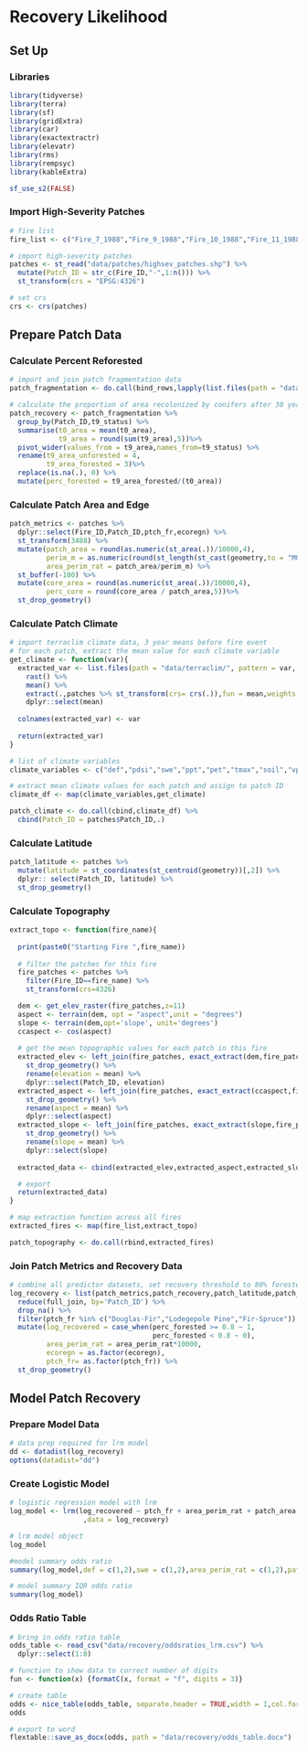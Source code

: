 
# Recovery Likelihood

## Set Up

### Libraries
```r
library(tidyverse)
library(terra)
library(sf)
library(gridExtra)
library(car)
library(exactextractr)
library(elevatr)
library(rms)
library(rempsyc)
library(kableExtra)

sf_use_s2(FALSE)
```

### Import High-Severity Patches

```r
# fire list
fire_list <- c("Fire_7_1988","Fire_9_1988","Fire_10_1988","Fire_11_1988","Fire_12_1988","Fire_13_1988","Fire_14_1988","Fire_15_1988","Fire_16_1988","Fire_18_1988","Fire_19_1988","Fire_20_1988","Fire_22_1988","Fire_23_1988","Fire_25_1988","Fire_26_1988","Fire_28_1988","Fire_29_1988","Fire_31_1988","Fire_32_1989","Fire_33_1989","Fire_35_1989","Fire_38_1989","Fire_41_1989","Fire_42_1989","Fire_48_1990","Fire_49_1991","Fire_50_1991","Fire_51_1991","Fire_54_1991","Fire_1_1988","Fire_2_1988","Fire_3_1988","Fire_4_1988")

# import high-severity patches
patches <- st_read("data/patches/highsev_patches.shp") %>%
  mutate(Patch_ID = str_c(Fire_ID,"-",1:n())) %>%
  st_transform(crs = "EPSG:4326")

# set crs
crs <- crs(patches)
```

## Prepare Patch Data

### Calculate Percent Reforested

```r
# import and join patch fragmentation data
patch_fragmentation <- do.call(bind_rows,lapply(list.files(path = "data/patch_fate/t0t9", pattern = "t0t9", all.files=TRUE, full.names=TRUE),read_csv))

# calculate the proportion of area recolonized by conifers after 30 years
patch_recovery <- patch_fragmentation %>%
  group_by(Patch_ID,t9_status) %>%
  summarise(t0_area = mean(t0_area),
            t9_area = round(sum(t9_area),5))%>%
  pivot_wider(values_from = t9_area,names_from=t9_status) %>%
  rename(t9_area_unforested = 4,
         t9_area_forested = 3)%>%
  replace(is.na(.), 0) %>%
  mutate(perc_forested = t9_area_forested/(t0_area))
```

### Calculate Patch Area and Edge

```r
patch_metrics <- patches %>%
  dplyr::select(Fire_ID,Patch_ID,ptch_fr,ecoregn) %>%
  st_transform(3488) %>%
  mutate(patch_area = round(as.numeric(st_area(.))/10000,4),
         perim_m = as.numeric(round(st_length(st_cast(geometry,to = "MULTILINESTRING")),4)),
         area_perim_rat = patch_area/perim_m) %>%
  st_buffer(-100) %>%
  mutate(core_area = round(as.numeric(st_area(.))/10000,4),
         perc_core = round(core_area / patch_area,5))%>%
  st_drop_geometry()
```

### Calculate Patch Climate

```r
# import terraclim climate data, 3 year means before fire event
# for each patch, extract the mean value for each climate variable
get_climate <- function(var){
  extracted_var <- list.files(path = "data/terraclim/", pattern = var, all.files=TRUE, full.names=TRUE) %>%
    rast() %>%
    mean() %>% 
    extract(.,patches %>% st_transform(crs= crs(.)),fun = mean,weights = TRUE, exact = TRUE) %>%
    dplyr::select(mean)
  
  colnames(extracted_var) <- var
  
  return(extracted_var)
}

# list of climate variables
climate_variables <- c("def","pdsi","swe","ppt","pet","tmax","soil","vpd")

# extract mean climate values for each patch and assign to patch ID
climate_df <- map(climate_variables,get_climate)

patch_climate <- do.call(cbind,climate_df) %>% 
  cbind(Patch_ID = patches$Patch_ID,.)
```

### Calculate Latitude

```r
patch_latitude <- patches %>% 
  mutate(latitude = st_coordinates(st_centroid(geometry))[,2]) %>% 
  dplyr:: select(Patch_ID, latitude) %>% 
  st_drop_geometry()
```

### Calculate Topography

```r
extract_topo <- function(fire_name){
  
  print(paste0("Starting Fire ",fire_name))
  
  # filter the patches for this fire
  fire_patches <- patches %>% 
    filter(Fire_ID==fire_name) %>% 
    st_transform(crs=4326)

  dem <- get_elev_raster(fire_patches,z=11)
  aspect <- terrain(dem, opt = "aspect",unit = "degrees")
  slope <- terrain(dem,opt='slope', unit='degrees')
  ccaspect <- cos(aspect)
  
  # get the mean topographic values for each patch in this fire
  extracted_elev <- left_join(fire_patches, exact_extract(dem,fire_patches, append_cols = TRUE, max_cells_in_memory = 3e+08, fun = "mean")) %>% 
    st_drop_geometry() %>% 
    rename(elevation = mean) %>% 
    dplyr::select(Patch_ID, elevation)
  extracted_aspect <- left_join(fire_patches, exact_extract(ccaspect,fire_patches, append_cols = TRUE, max_cells_in_memory = 3e+08, fun = "mean")) %>% 
    st_drop_geometry() %>% 
    rename(aspect = mean) %>% 
    dplyr::select(aspect)
  extracted_slope <- left_join(fire_patches, exact_extract(slope,fire_patches, append_cols = TRUE, max_cells_in_memory = 3e+08, fun = "mean")) %>% 
    st_drop_geometry() %>% 
    rename(slope = mean) %>% 
    dplyr::select(slope)
  
  extracted_data <- cbind(extracted_elev,extracted_aspect,extracted_slope)

  # export
  return(extracted_data)
}
```

```r
# map extraction function across all fires
extracted_fires <- map(fire_list,extract_topo)

patch_topography <- do.call(rbind,extracted_fires) 
```

### Join Patch Metrics and Recovery Data

```r
# combine all predictor datasets, set recovery threshold to 80% forested
log_recovery <- list(patch_metrics,patch_recovery,patch_latitude,patch_climate,patch_topography) %>% 
  reduce(full_join, by='Patch_ID') %>% 
  drop_na() %>% 
  filter(ptch_fr %in% c("Douglas-Fir","Lodegepole Pine","Fir-Spruce")) %>% 
  mutate(log_recovered = case_when(perc_forested >= 0.8 ~ 1,
                                   perc_forested < 0.8 ~ 0),
         area_perim_rat = area_perim_rat*10000,
         ecoregn = as.factor(ecoregn),
         ptch_fr= as.factor(ptch_fr)) %>% 
  st_drop_geometry()
```

## Model Patch Recovery

### Prepare Model Data

```r
# data prep required for lrm model
dd <- datadist(log_recovery)
options(datadist="dd")
```

### Create Logistic Model

```r
# logistic regression model with lrm
log_model <- lrm(log_recovered ~ ptch_fr + area_perim_rat + patch_area + elevation + slope + aspect + def + swe
                  ,data = log_recovery)
```

```r
# lrm model object
log_model
```
```r
#model summary odds ratio
summary(log_model,def = c(1,2),swe = c(1,2),area_perim_rat = c(1,2),patch_area = c(1,2),elevation = c(1,2),slope = c(1,2),aspect = c(1,2))

# model summary IQR odds ratio
summary(log_model)
```

### Odds Ratio Table

```r
# bring in odds ratio table
odds_table <- read_csv("data/recovery/oddsratios_lrm.csv") %>% 
  dplyr::select(1:8)

# function to show data to correct number of digits
fun <- function(x) {formatC(x, format = "f", digits = 3)}

# create table 
odds <- nice_table(odds_table, separate.header = TRUE,width = 1,col.format.custom = c(3,5),format.custom = "fun")
odds

# export to word 
flextable::save_as_docx(odds, path = "data/recovery/odds_table.docx")
```
